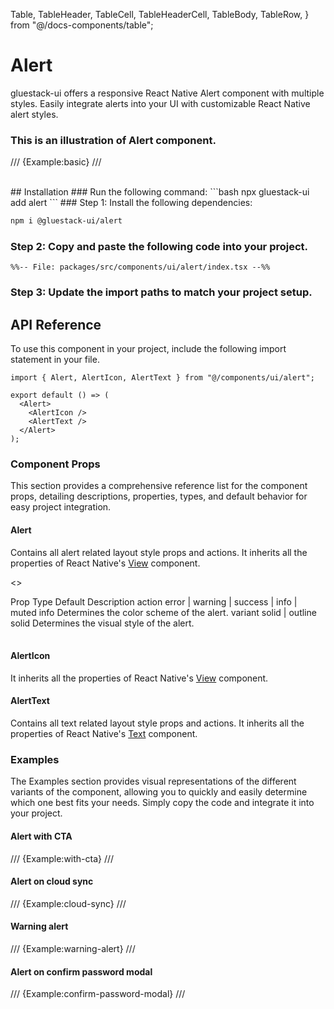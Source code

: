   Table,
  TableHeader,
  TableCell,
  TableHeaderCell,
  TableBody,
  TableRow,
} from "@/docs-components/table";

# Alert

gluestack-ui offers a responsive React Native Alert component with multiple styles. Easily integrate alerts into your UI with customizable React Native alert styles.

### This is an illustration of Alert component.

/// {Example:basic} ///

<br />
## Installation

<Tabs>
<TabItem label="CLI">
### Run the following command:
  ```bash
   npx gluestack-ui add alert
  ```
</TabItem>
<TabItem label="Manual">
### Step 1: Install the following dependencies:

```bash
npm i @gluestack-ui/alert
```

### Step 2: Copy and paste the following code into your project.

```tsx
%%-- File: packages/src/components/ui/alert/index.tsx --%%
```

### Step 3: Update the import paths to match your project setup.

</TabItem>
</Tabs>

## API Reference

To use this component in your project, include the following import statement in your file.

```tsx
import { Alert, AlertIcon, AlertText } from "@/components/ui/alert";
```

<AnatomyImage
  mobileUrl="https://i.imgur.com/gdI4o2w.png"
  webUrl="https://i.imgur.com/f8hHiIJ.png"
  classNameStyle="aspect-[513/375] md:aspect-[736/259]"
/>

```tsx
export default () => (
  <Alert>
    <AlertIcon />
    <AlertText />
  </Alert>
);
```

### Component Props

This section provides a comprehensive reference list for the component props, detailing descriptions, properties, types, and default behavior for easy project integration.

#### Alert

Contains all alert related layout style props and actions. It inherits all the properties of React Native's [View](https://reactnative.dev/docs/view) component.

<>
<Table>
<TableBody>
  <TableRow>
    <TableHeaderCell>Prop</TableHeaderCell>
    <TableHeaderCell>Type</TableHeaderCell>
    <TableHeaderCell>Default</TableHeaderCell>
    <TableHeaderCell>Description</TableHeaderCell>
  </TableRow>
  <TableRow>
    <TableCell><InlineCode>action</InlineCode></TableCell>
    <TableCell>error | warning | success | info | muted</TableCell>
    <TableCell>info</TableCell>
    <TableCell>Determines the color scheme of the alert.</TableCell>
  </TableRow>
  <TableRow>
    <TableCell><InlineCode>variant</InlineCode></TableCell>
    <TableCell>solid | outline</TableCell>
    <TableCell>solid</TableCell>
    <TableCell>Determines the visual style of the alert.</TableCell>
  </TableRow>
</TableBody>
</Table>
</>

#### AlertIcon

It inherits all the properties of React Native's [View](https://reactnative.dev/docs/view) component.

#### AlertText

Contains all text related layout style props and actions. It inherits all the properties of React Native's [Text](https://reactnative.dev/docs/text) component.

### Examples

The Examples section provides visual representations of the different variants of the component, allowing you to quickly and easily determine which one best fits your needs. Simply copy the code and integrate it into your project.

#### Alert with CTA
	
/// {Example:with-cta} ///

#### Alert on cloud sync

/// {Example:cloud-sync} ///

#### Warning alert

/// {Example:warning-alert} ///

#### Alert on confirm password modal

/// {Example:confirm-password-modal} ///
